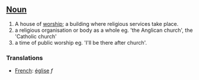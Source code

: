 ==[[Noun]]==

#A house of [[worship]]; a building where religious services take place.
# a religious organisation or body as a whole eg. 'the Anglican church', the 'Catholic church'
#a time of public worship eg. 'I'll be there after church'.

===Translations===
*[[French]]: [[église]] ''f''